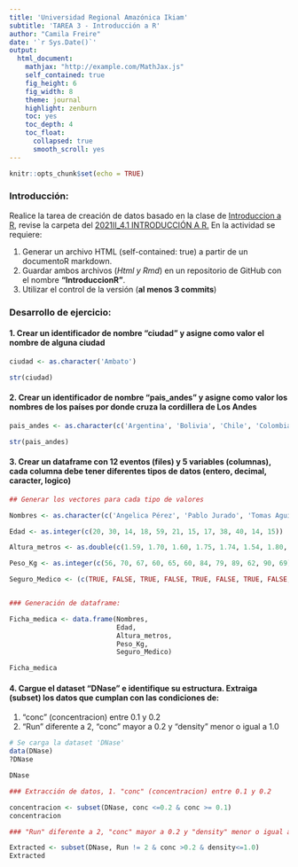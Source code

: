 ```yaml
---
title: 'Universidad Regional Amazónica Ikiam'
subtitle: 'TAREA 3 - Introducción a R'
author: "Camila Freire"
date: '`r Sys.Date()`'
output:
  html_document:
    mathjax: "http://example.com/MathJax.js"
    self_contained: true
    fig_height: 6
    fig_width: 8
    theme: journal
    highlight: zenburn
    toc: yes
    toc_depth: 4
    toc_float:
      collapsed: true
      smooth_scroll: yes
---
```


```r
knitr::opts_chunk$set(echo = TRUE)

```

### Introducción:

Realice la tarea de creación de datos basado en la clase de [Introduccion a R](https://youtu.be/ZVbRXgdJze4), revise la carpeta del [2021II_4.1 INTRODUCCIÓN A R.](https://drive.google.com/drive/folders/1ay_YTx9aO5j2jbxcgE9osjbApIEDZI-z?usp=sharing) En la actividad se requiere:

1. Generar un archivo HTML (self-contained: true) a partir de un documentoR markdown.  
2. Guardar ambos archivos (*Html y Rmd*) en un repositorio de GitHub con el nombre **"IntroduccionR"**.
3. Utilizar el control de la versión (**al menos 3 commits**)

### Desarrollo de ejercicio:

#### 1. Crear un identificador de nombre "ciudad" y asigne como valor el nombre de alguna ciudad

```r

ciudad <- as.character('Ambato')

str(ciudad)
```

#### 2. Crear un identificador de nombre "pais_andes" y asigne como valor los nombres de los países por donde cruza la cordillera de Los Andes

```r

pais_andes <- as.character(c('Argentina', 'Bolivia', 'Chile', 'Colombia', 'Ecuador', 'Perú', 'Venezuela'))

str(pais_andes)
```
#### 3. Crear un dataframe con 12 eventos (files) y 5 variables (columnas), cada columna debe tener diferentes tipos de datos (entero, decimal, caracter, logico)

```r

## Generar los vectores para cada tipo de valores

Nombres <- as.character(c('Angelica Pérez', 'Pablo Jurado', 'Tomas Aguirre', 'Katty López', 'Mateo Sevilla', 'Pepe Castillo', 'Veronica Torres', 'Sonia Castro', 'Eloisa Escobar', 'Marcelo Jurado', 'Josue Yanez', 'Ana Soria'))

Edad <- as.integer(c(20, 30, 14, 18, 59, 21, 15, 17, 38, 40, 14, 15))

Altura_metros <- as.double(c(1.59, 1.70, 1.60, 1.75, 1.74, 1.54, 1.80, 1.54, 1.75, 1.57, 1.87, 1.65))

Peso_Kg <- as.integer(c(56, 70, 67, 60, 65, 60, 84, 79, 89, 62, 90, 69))

Seguro_Medico <- (c(TRUE, FALSE, TRUE, FALSE, TRUE, FALSE, TRUE, FALSE, FALSE, FALSE, TRUE, TRUE))


### Generación de dataframe:

Ficha_medica <- data.frame(Nombres,
                           Edad,
                           Altura_metros,
                           Peso_Kg,
                           Seguro_Medico)

Ficha_medica
```


#### 4. Cargue el dataset "DNase" e identifique su estructura. Extraiga (subset) los datos que cumplan con las condiciones de: 
1. "conc" (concentracion) entre 0.1 y 0.2
2. "Run" diferente a 2, "conc" mayor a 0.2 y "density" menor o igual a 1.0

```r
# Se carga la dataset 'DNase'
data(DNase)
?DNase

DNase

```


```r
### Extracción de datos, 1. "conc" (concentracion) entre 0.1 y 0.2

concentracion <- subset(DNase, conc <=0.2 & conc >= 0.1)
concentracion
```


```r
### "Run" diferente a 2, "conc" mayor a 0.2 y "density" menor o igual a 1.0

Extracted <- subset(DNase, Run != 2 & conc >0.2 & density<=1.0)
Extracted
```

